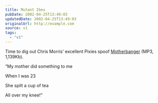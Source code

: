 ```yaml
---
title: Mutant Ibex
pubDate: 2002-04-25T13:49:03
updatedDate: 2002-04-25T13:49:03
originalUrl: http://example.com
source: v1
tags:
  - "v1"
---
```


Time to dig out Chris Morris&#8217; excellent Pixies spoof [Motherbanger][1] (MP3, 1,139Kb).

&#8220;My mother did something to me

When I was 23

She spilt a cup of tea

All over my knee!&#8221;

[1]: http://www.cookdandbombd.com/mp3/motherbanger.mp3 "Chris Morris' Pixies spoof Motherbanger MP3 at Cookdandbombd"
